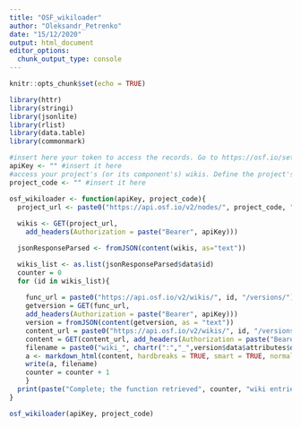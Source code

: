 ```yaml
---
title: "OSF_wikiloader"
author: "Oleksandr_Petrenko"
date: "15/12/2020"
output: html_document
editor_options: 
  chunk_output_type: console
---
```


```r
knitr::opts_chunk$set(echo = TRUE)
```

```r
library(httr)
library(stringi)
library(jsonlite)
library(rlist)
library(data.table)
library(commonmark)
```

``` r
#insert here your token to access the records. Go to https://osf.io/settings/tokens/ and create one, but keep it confidential.
apiKey <- "" #insert it here
#access your project's (or its component's) wikis. Define the project's code below. You can find it in the address bar here: https://osf.io/project_code/, when you are on the page of your project, or its component.
project_code <- "" #insert it here
```

``` r
osf_wikiloader <- function(apiKey, project_code){
  project_url <- paste0("https://api.osf.io/v2/nodes/", project_code, "/wikis/")
  
  wikis <- GET(project_url,
    add_headers(Authorization = paste("Bearer", apiKey)))

  jsonResponseParsed <- fromJSON(content(wikis, as="text"))

  wikis_list <- as.list(jsonResponseParsed$data$id)
  counter = 0
  for (id in wikis_list){
    
    func_url = paste0("https://api.osf.io/v2/wikis/", id, "/versions/")
    getversion = GET(func_url,
    add_headers(Authorization = paste("Bearer", apiKey)))
    version = fromJSON(content(getversion, as = "text"))
    content_url = paste0("https://api.osf.io/v2/wikis/", id, "/versions/", version$data$id[1],"/content/")
    content = GET(content_url, add_headers(Authorization = paste("Bearer", apiKey)))
    filename = paste0("wiki_", chartr(":","_",version$data$attributes$date_created[[1]]), ".html")
    a <- markdown_html(content, hardbreaks = TRUE, smart = TRUE, normalize = TRUE, sourcepos = TRUE, extensions = FALSE)
    write(a, filename)
    counter = counter + 1
    }
  print(paste("Complete; the function retrieved", counter, "wiki entries for project", project_code, "and attempted to save it .html files."))
}
```

```r
osf_wikiloader(apiKey, project_code)
```

